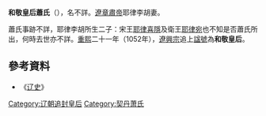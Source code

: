 '''和敬皇后蕭氏'''（{{bd|？||？|catIdx=H}}），名不詳。[[遼章肅帝|遼章肅帝]]耶律李胡妻。

蕭氏事跡不詳，耶律李胡所生二子：宋王[[耶律喜隱|耶律喜隱]]及衛王[[耶律宛|耶律宛]]也不知是否蕭氏所出，何時去世亦不詳。[[重熙|重熙]]二十一年（1052年），[[遼興宗|遼興宗]]追上[[諡號|諡號]]為'''和敬皇后'''。

==參考資料==
*《[[辽史|辽史]]》

{{遼朝皇后}}

[[Category:辽朝追封皇后|Category:辽朝追封皇后]]
[[Category:契丹萧氏|Category:契丹萧氏]]